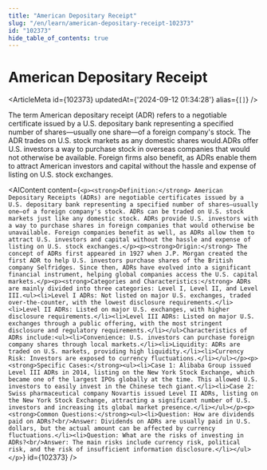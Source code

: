 ```yaml
---
title: "American Depositary Receipt"
slug: "/en/learn/american-depositary-receipt-102373"
id: "102373"
hide_table_of_contents: true
---
```



# American Depositary Receipt

<ArticleMeta id={102373} updatedAt={'2024-09-12 01:34:28'} alias={`[]`} />
<div className='border-solid border-b border-t-0 my-4 border-[var(--ifm-color-gray-300)]' />

The term American depositary receipt (ADR) refers to a negotiable certificate issued by a U.S. depositary bank representing a specified number of shares—usually one share—of a foreign company's stock. The ADR trades on U.S. stock markets as any domestic shares would.ADRs offer U.S. investors a way to purchase stock in overseas companies that would not otherwise be available. Foreign firms also benefit, as ADRs enable them to attract American investors and capital without the hassle and expense of listing on U.S. stock exchanges.

<AIContent content={`<p><strong>Definition:</strong> American Depositary Receipts (ADRs) are negotiable certificates issued by a U.S. depositary bank representing a specified number of shares—usually one—of a foreign company's stock. ADRs can be traded on U.S. stock markets just like any domestic stock. ADRs provide U.S. investors with a way to purchase shares in foreign companies that would otherwise be unavailable. Foreign companies benefit as well, as ADRs allow them to attract U.S. investors and capital without the hassle and expense of listing on U.S. stock exchanges.</p><p><strong>Origin:</strong> The concept of ADRs first appeared in 1927 when J.P. Morgan created the first ADR to help U.S. investors purchase shares of the British company Selfridges. Since then, ADRs have evolved into a significant financial instrument, helping global companies access the U.S. capital markets.</p><p><strong>Categories and Characteristics:</strong> ADRs are mainly divided into three categories: Level I, Level II, and Level III.<ul><li>Level I ADRs: Not listed on major U.S. exchanges, traded over-the-counter, with the lowest disclosure requirements.</li><li>Level II ADRs: Listed on major U.S. exchanges, with higher disclosure requirements.</li><li>Level III ADRs: Listed on major U.S. exchanges through a public offering, with the most stringent disclosure and regulatory requirements.</li></ul>Characteristics of ADRs include:<ul><li>Convenience: U.S. investors can purchase foreign company shares through local markets.</li><li>Liquidity: ADRs are traded on U.S. markets, providing high liquidity.</li><li>Currency Risk: Investors are exposed to currency fluctuations.</li></ul></p><p><strong>Specific Cases:</strong><ul><li>Case 1: Alibaba Group issued Level III ADRs in 2014, listing on the New York Stock Exchange, which became one of the largest IPOs globally at the time. This allowed U.S. investors to easily invest in the Chinese tech giant.</li><li>Case 2: Swiss pharmaceutical company Novartis issued Level II ADRs, listing on the New York Stock Exchange, attracting a significant number of U.S. investors and increasing its global market presence.</li></ul></p><p><strong>Common Questions:</strong><ul><li>Question: How are dividends paid on ADRs?<br/>Answer: Dividends on ADRs are usually paid in U.S. dollars, but the actual amount can be affected by currency fluctuations.</li><li>Question: What are the risks of investing in ADRs?<br/>Answer: The main risks include currency risk, political risk, and the risk of insufficient information disclosure.</li></ul></p>`} id={102373} />
